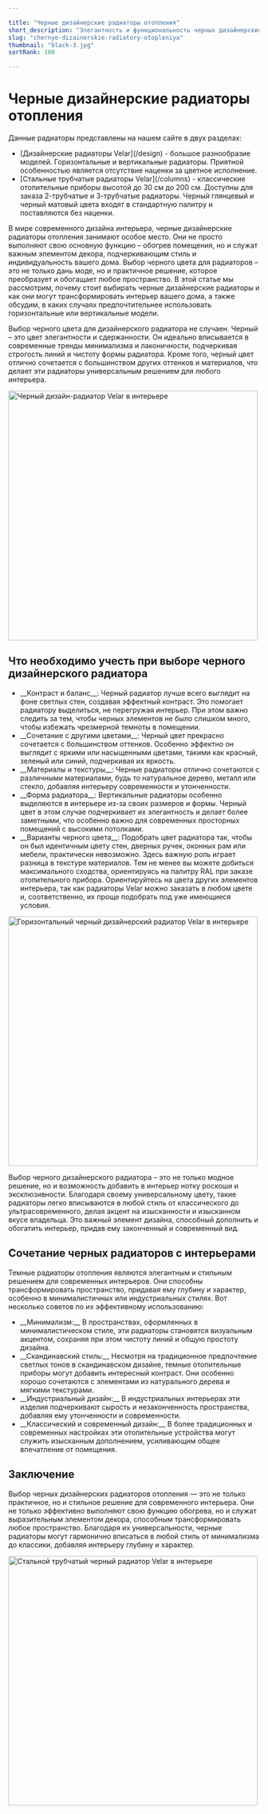 ```yaml
---

title: "Черные дизайнерские радиаторы отопления"
short_description: "Элегантность и функциональность черных дизайнерских радиаторов отопления. Узнайте, как они могут трансформировать ваш интерьер. Закажите на выгодных условиях. Большой выбор."
slug: "chernye-dizainerskie-radiatory-otopleniya"
thumbnail: "black-3.jpg"
sortRank: 100

---
```


# Черные дизайнерские радиаторы отопления

Данные радиаторы представлены на нашем сайте в двух разделах:
<ul class="list-disc">
<li>[<span class="text-red-500 hover:underline">Дизайнерские радиаторы Velar</span>](/design) - большое разнообразие моделей. Горизонтальные и вертикальные радиаторы. Приятной особенностью является отсутствие наценки за цветное исполнение.</li>
<li>[<span class="text-red-500 hover:underline">Стальные трубчатые радиаторы Velar</span>](/columns) - классические отопительные приборы высотой до 30 см до 200 см. Доступны для заказа 2-трубчатые и 3-трубчатые радиаторы. Черный глянцевый и черный матовый цвета входят в стандартную палитру и поставляются без наценки.</li>
</ul>

В мире современного дизайна интерьера, черные дизайнерские радиаторы отопления занимают особое место. Они не просто выполняют свою основную функцию – обогрев помещения, но и служат важным элементом декора, подчеркивающим стиль и индивидуальность вашего дома. Выбор черного цвета для радиаторов – это не только дань моде, но и практичное решение, которое преобразует и обогащает любое пространство. В этой статье мы рассмотрим, почему стоит выбирать черные дизайнерские радиаторы и как они могут трансформировать интерьер вашего дома, а также обсудим, в каких случаях предпочтительнее использовать горизонтальные или вертикальные модели.

Выбор черного цвета для дизайнерского радиатора не случаен. Черный – это цвет элегантности и сдержанности. Он идеально вписывается в современные тренды минимализма и лаконичности, подчеркивая строгость линий и чистоту формы радиатора. Кроме того, черный цвет отлично сочетается с большинством других оттенков и материалов, что делает эти радиаторы универсальным решением для любого интерьера. 

<div class="flex align-middle justify-center items-center">
<img 
  src='/images/articles/black-3.jpg'
  width="500"
  height="500"
  class="rounded-xl"
  alt="Черный дизайн-радиатор Velar в интерьере"
/>
</div>

## Что необходимо учесть при выборе черного дизайнерского радиатора

<ul class="list-disc">
<li>__Контраст и баланс__: Черный радиатор лучше всего выглядит на фоне светлых стен, создавая эффектный контраст. Это помогает радиатору выделиться, не перегружая интерьер. При этом важно следить за тем, чтобы черных элементов не было слишком много, чтобы избежать чрезмерной темноты в помещении.</li>
<li class="mt-5">__Сочетание с другими цветами__: Черный цвет прекрасно сочетается с большинством оттенков. Особенно эффектно он выглядит с яркими или насыщенными цветами, такими как красный, зеленый или синий, подчеркивая их яркость.</li>
<li class="mt-5">__Материалы и текстуры__: Черные радиаторы отлично сочетаются с различными материалами, будь то натуральное дерево, металл или стекло, добавляя интерьеру современности и утонченности.</li>
<li class="mt-5">__Форма радиатора__: Вертикальные радиаторы особенно выделяются в интерьере из-за своих размеров и формы. Черный цвет в этом случае подчеркивает их элегантность и делает более заметными, что особенно важно для современных просторных помещений с высокими потолками.</li>
<li class="mt-5">__Варианты черного цвета__: Подобрать цвет радиатора так, чтобы он был идентичным цвету стен, дверных ручек, оконных рам или мебели, практически невозможно. Здесь важную роль играет разница в текстуре материалов. Тем не менее вы можете добиться максимального сходства, ориентируясь на палитру RAL при заказе отопительного прибора. Ориентируйтесь на цвета других элементов интерьера, так как радиаторы Velar можно заказать в любом цвете и, соответственно, их проще подобрать под уже имеющиеся условия.</li>
</ul>

<div class="flex align-middle justify-center items-center">
<img 
  src='/images/articles/black-1.jpg'
  width="500"
  height="500"
  class="rounded-xl"
  alt="Горизонтальный черный дизайнерский радиатор Velar в интерьере"
/>
</div>

Выбор черного дизайнерского радиатора – это не только модное решение, но и возможность добавить в интерьер нотку роскоши и эксклюзивности. Благодаря своему универсальному цвету, такие радиаторы легко вписываются в любой стиль от классического до ультрасовременного, делая акцент на изысканности и изысканном вкусе владельца. Это важный элемент дизайна, способный дополнить и обогатить интерьер, придав ему законченный и современный вид.

## Сочетание черных радиаторов с интерьерами

Темные радиаторы отопления являются элегантным и стильным решением для современных интерьеров. Они способны трансформировать пространство, придавая ему глубину и характер, особенно в минималистичных или индустриальных стилях. Вот несколько советов по их эффективному использованию:

<ul class="list-disc">
<li>__Минимализм:__ В пространствах, оформленных в минималистическом стиле, эти радиаторы становятся визуальным акцентом, сохраняя при этом чистоту линий и общую простоту дизайна.</li>
<li class="mt-5">__Скандинавский стиль:__ Несмотря на традиционное предпочтение светлых тонов в скандинавском дизайне, темные отопительные приборы могут добавить интересный контраст. Они особенно хорошо сочетаются с элементами из натурального дерева и мягкими текстурами.</li>
<li class="mt-5">__Индустриальный дизайн:__ В индустриальных интерьерах эти изделия подчеркивают сырость и незаконченность пространства, добавляя ему утонченности и современности.</li>
<li class="mt-5">__Классический и современный дизайн:__ В более традиционных и современных настройках эти отопительные устройства могут служить изысканным дополнением, усиливающим общее впечатление от помещения.</li>
</ul>

## Заключение

Выбор черных дизайнерских радиаторов отопления — это не только практичное, но и стильное решение для современного интерьера. Они не только эффективно выполняют свою функцию обогрева, но и служат выразительным элементом декора, способным трансформировать любое пространство. Благодаря их универсальности, черные радиаторы могут гармонично вписаться в любой стиль от минимализма до классики, добавляя интерьеру глубину и характер.

<div class="flex align-middle justify-center items-center">
<img 
  src='/images/articles/black-2.jpg'
  width="500"
  height="500"
  class="rounded-xl"
  alt="Стальной трубчатый черный радиатор Velar в интерьере"
/>
</div>